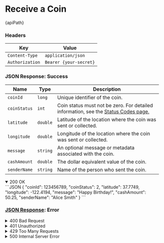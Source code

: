 






# Receive a Coin

<div className="highlight-box">
  <HttpMethodTag method={method} /> {apiPath} 
</div>





### **Headers**

| Key             | Value                 |
|------------------|-----------------------|
| `Content-Type`  | `application/json`    |
| `Authorization` | `Bearer {your-secret}`|


### JSON Response: Success
   
| Name                  | Type       | Description                                                                                  |
|-----------------------|------------|---------------------------------------------------------------------------------------------|
| `coinId`              | `long`     | Unique identifier of the coin.                                                              |
| `coinStatus`          | `int`      | Coin status must not be zero. For detailed information, see the [Status Codes page.](/docs/coinsStatuses)  |
| `latitude`            | `double`   | Latitude of the location where the coin was sent or collected.                              |
| `longitude`           | `double`   | Longitude of the location where the coin was sent or collected.                             |
| `message`             | `string`   | An optional message or metadata associated with the coin.                                   |
| `cashAmount`        | `double`   | The dollar equivalent value of the coin.                                                   |
| `senderName`          | `string`   | Name of the person who sent the coin.      

<details className='details-custom' open>
  <summary>200 OK</summary>
```JSON
{
    "coinId": 123456789,
    "coinStatus": 2,
    "latitude": 37.7749,
    "longitude": -122.4194,
    "message": "Happy Birthday!",
    "cashAmount": 50.25,
    "senderName": "Alice Smith"
}
```
</details>   





### [JSON Response](/docs/DTO/Objects/genericResponseDTO): Error




<details className='details-custom'> 
<summary>400 Bad Request</summary>
```JSON
{
  "event": "INVALID_PAYLOAD",
  "message": "The payload is missing required fields or contains invalid data."
}
```
</details> 


<details className='details-custom'> 
<summary>401 Unauthorized</summary>

```JSON
{
  "event": "UNAUTHORIZED",
  "message": "The provided secret key is invalid."
}
```
</details> 



<details className='details-custom'> 
<summary>429 Too Many Requests</summary>

```JSON
{
  "event": "RATE_LIMIT_EXCEEDED",
  "message": "You have exceeded the allowed webhook invocation rate. Please wait and try again."
}
```
</details> 



<details className='details-custom'> 
<summary>500 Internal Server Error</summary>

```JSON
{
  "event": "INTERNAL_SERVER_ERROR",
  "message": "An error occurred while processing the webhook request."
}
```
</details> 

 